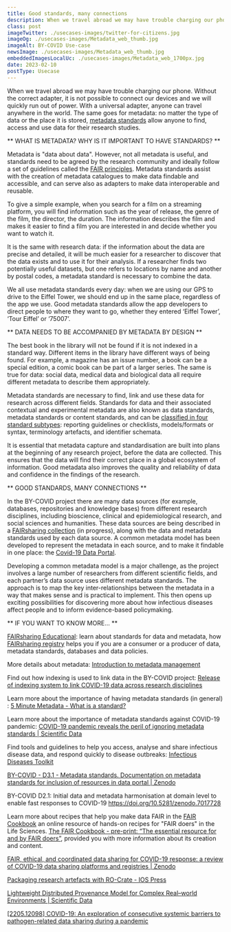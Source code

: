 ```yaml
---
title: Good standards, many connections
description: When we travel abroad we may have trouble charging our phone. Without the correct adapter, it is not possible to connect our devices and we will quickly run out of power. 
class: post
imageTwitter: ./usecases-images/twitter-for-citizens.jpg
imageOg: ./usecases-images/Metadata_web_thumb.jpg
imageAlt: BY-COVID Use-case
newsImage: ./usecases-images/Metadata_web_thumb.jpg
embeddedImagesLocalUc: ./usecases-images/Metadata_web_1700px.jpg
date: 2023-02-10
postType: Usecase
---
```


When we travel abroad we may have trouble charging our phone. Without the correct adapter, it is not possible to connect our devices and we will quickly run out of power. With a universal adapter, anyone can travel anywhere in the world. The same goes for metadata: no matter the type of data or the place it is stored, [metadata standards](https://fairsharing.org/educational#faq1-1) allow anyone to find, access and use data for their research studies.

** WHAT IS METADATA? WHY IS IT IMPORTANT TO HAVE STANDARDS? **

Metadata is "data about data". However, not all metadata is useful, and standards need to be agreed by the research community and ideally follow a set of guidelines called the [FAIR principles](../fair-data). Metadata standards assist with the creation of metadata catalogues to make data findable and accessible, and can serve also as adapters to make data interoperable and reusable. 

To give a simple example, when you search for a film on a streaming platform, you will find information such as the year of release, the genre of the film, the director, the duration. The information describes the film and makes it easier to find a film you are interested in and decide whether you want to watch it. 

It is the same with research data: if the information about the data are precise and detailed, it will be much easier for a researcher to discover that the data exists and to use it for their analysis. If a researcher finds two potentially useful datasets, but one refers to locations by name and another by postal codes, a metadata standard is necessary to combine the data.

We all use metadata standards every day: when we are using our GPS to drive to the Eiffel Tower, we should end up in the same place, regardless of the app we use. Good metadata standards allow the app developers to direct people to where they want to go, whether they entered ‘Eiffel Tower’, ‘Tour Eiffel’ or ‘75007’.

** DATA NEEDS TO BE ACCOMPANIED BY METADATA BY DESIGN **

The best book in the library will not be found if it is not indexed in a standard way. Different items in the library have different ways of being found. For example, a magazine has an issue number, a book can be a special edition, a comic book can be part of a larger series. The same is true for data: social data, medical data and biological data all require different metadata to describe them appropriately. 

Metadata standards are necessary to find, link and use these data for research across different fields. Standards for data and their associated contextual and experimental metadata are also known as data standards, metadata standards or content standards, and can be [classified in four standard subtypes](https://fairsharing.org/educational#faq2-1): reporting guidelines or checklists, models/formats or syntax, terminology artefacts, and identifier schemata.

It is essential that metadata capture and standardisation are built into plans at the beginning of any research project, before the data are collected. This ensures that the data will find their correct place in a global ecosystem of information. Good metadata also improves the quality and reliability of data and confidence in the findings of the research.

** GOOD STANDARDS, MANY CONNECTIONS **

In the BY-COVID project there are many data sources (for example, databases, repositories and knowledge bases) from different research disciplines, including bioscience, clinical and epidemiological research, and social sciences and humanities. These data sources are being described in a [FAIRsharing collection](https://fairsharing.org/3773) (in progress), along with the data and metadata standards used by each data source. A common metadata model has been developed to represent the metadata in each source, and to make it findable in one place: the [Covid-19 Data Portal](https://www.covid19dataportal.org/).

Developing a common metadata model is a major challenge, as the project involves a large number of researchers from different scientific fields, and each partner’s data source uses different metadata standards. The approach is to map the key inter-relationships between the metadata in a way that makes sense and is practical to implement. This then opens up exciting possibilities for discovering more about how infectious diseases affect people and to inform evidence-based policymaking.

** IF YOU WANT TO KNOW MORE… **

[FAIRsharing Educational](https://fairsharing.org/educational): learn about standards for data and metadata, how [FAIRsharing registry](https://fairsharing.org/) helps you if you are a consumer or a producer of data, metadata standards, databases and data policies.

More details about metadata: [Introduction to metadata management](https://data.europa.eu/sites/default/files/d2.1.2_training_module_1.4_introduction_to_metadata_management_en_edp.pdf)

Find out how indexing is used to link data in the BY-COVID project: [Release of indexing system to link COVID-19 data across research disciplines](https://by-covid.org/news-events/by-covid-data-indexing-system/)

Learn more about the importance of having metadata standards (in general) : [5 Minute Metadata - What is a standard?](https://www.youtube.com/watch?v=wQ6XNKb2jh8)

Learn more about the importance of metadata standards against COVID-19 pandemic: [COVID-19 pandemic reveals the peril of ignoring metadata standards | Scientific Data](https://doi.org/10.1038/s41597-020-0524-5)

Find tools and guidelines to help you access, analyse and share infectious disease data, and respond quickly to disease outbreaks: [Infectious Diseases Toolkit](https://www.infectious-diseases-toolkit.org/)

[BY-COVID - D3.1 - Metadata standards. Documentation on metadata standards for inclusion of resources in data portal | Zenodo](https://zenodo.org/record/6885016#.Y-EFz3bMKUk)

BY-COVID D2.1: Initial data and metadata harmonisation at domain level to enable fast responses to COVID-19 https://doi.org/10.5281/zenodo.7017728 

Learn more about recipes that help you make data FAIR in the [FAIR Cookbook](https://faircookbook.elixir-europe.org) an online resource of hands-on recipes for "FAIR doers" in the Life Sciences. [The FAIR Cookbook - pre-print: “The essential resource for and by FAIR doers”](https://doi.org/10.5281/zenodo.7156792), provided you with more information about its creation and content. 

[FAIR, ethical, and coordinated data sharing for COVID-19 response: a review of COVID-19 data sharing platforms and registries | Zenodo](https://zenodo.org/record/5642635#.Y-DVYHbMJPY)

[Packaging research artefacts with RO-Crate - IOS Press](https://doi.org/10.3233/DS-210053)

[Lightweight Distributed Provenance Model for Complex Real–world Environments | Scientific Data](https://doi.org/10.1038/s41597-022-01537-6)

[[2205.12098] COVID-19: An exploration of consecutive systemic barriers to pathogen-related data sharing during a pandemic](https://doi.org/10.48550/arXiv.2205.12098)

